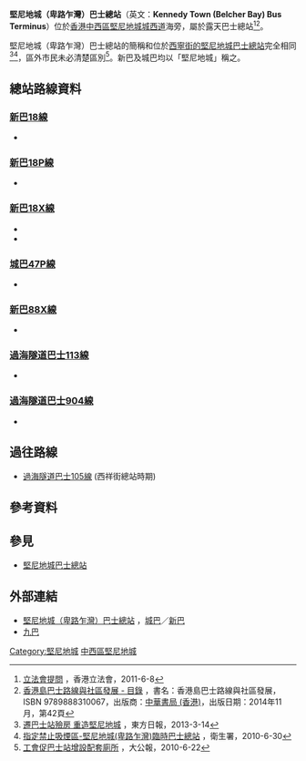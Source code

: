 {{Distinguish|堅尼地城（西寧街）巴士總站}}

{{Infobox HK Bus terminus
 | image=Kennedy Town (Belcher Bay) Bus Terminus (Hong Kong).jpg
 | name=堅尼地城（卑路乍灣）巴士總站
 | engname=Kennedy Town (Belcher Bay) Bus Terminus
 | district= [[中西區_(香港)|中西區]]
 | area= [[堅尼地城|堅尼地城]]／[[西環|西環]]
 | street= [[城西道|城西道]]近[[堅彌地城新海旁|堅彌地城新海旁]]
 | opendate= {{start date and age|1999|8|13}}
 | terminate= [[城巴|城巴]]<br>[[城巴47P線|47P]]<br>[[新巴|新巴]]<br>[[新巴18線|18]]、[[新巴18P線|18P]]、[[新巴18X線|18X]]、[[新巴88X線|88X]]<br>[[過海隧道巴士|過海隧道巴士]]<br>[[過海隧道巴士113線|113]]、[[過海隧道巴士904線|904]]
 | via=
 | feeder= 
 | nearbystreets= [[士美菲路|士美菲路]]、[[北街|北街]]、[[吉席街|吉席街]]
 | nearbysights= [[卑路乍灣公園|卑路乍灣公園]]
 | notes= 
 | alternative=堅尼地城巴士總站
 | bgcolor= blue
 | fontcolor= white
 |}}
'''堅尼地城（卑路乍灣）巴士總站'''（英文：'''Kennedy Town (Belcher Bay) Bus Terminus'''）位於[[香港|香港]][[中西區_(香港)|中西區]][[堅尼地城|堅尼地城]][[城西道|城西道]]海旁，屬於露天巴士總站<ref>[http://www.devb.gov.hk/filemanager/tc/content_69/p201106080235_0235_79992.pdf 立法會提問] {{Wayback|url=http://www.devb.gov.hk/filemanager/tc/content_69/p201106080235_0235_79992.pdf |date=20191025081344 }}，香港立法會，2011-6-8</ref><ref name="chunghwabook-1">[http://www.chunghwabook.com.hk/media/upload/9789888310067.pdf 香港島巴士路線與社區發展 - 目錄] {{webarchive|url=https://web.archive.org/web/20141216000759/http://www.chunghwabook.com.hk/media/upload/9789888310067.pdf |date=2014-12-16 }}，書名：香港島巴士路線與社區發展，ISBN 9789888310067，出版商：[[中華書局_(香港)|中華書局 (香港)]]，出版日期：2014年11月，第42頁</ref>。

堅尼地城（卑路乍灣）巴士總站的簡稱和位於[[堅尼地城（西寧街）巴士總站|西寧街的堅尼地城巴士總站]]完全相同<ref>[http://orientaldaily.on.cc/cnt/news/20130314/00176_017.html 遷巴士站殮房 重造堅尼地城] {{Wayback|url=http://orientaldaily.on.cc/cnt/news/20130314/00176_017.html |date=20160604111705 }}，東方日報，2013-3-14</ref><ref>[https://www.tco.gov.hk/textonly/tc_chi/legislation/files/O009_KennedyTownBelcherBayTemporaryBT.pdf 指定禁止吸煙區-堅尼地城(卑路乍灣)臨時巴士總站] {{Wayback|url=https://www.tco.gov.hk/textonly/tc_chi/legislation/files/O009_KennedyTownBelcherBayTemporaryBT.pdf |date=20141006115950 }}，衛生署，2010-6-30</ref>，區外市民未必清楚區別<ref>[http://202.55.1.83/news/10/06/22/GW-1275900.htm 工會促巴士站增設配套廁所] {{Wayback|url=http://202.55.1.83/news/10/06/22/GW-1275900.htm |date=20141010175328 }}，大公報，2010-6-22</ref>。新巴及城巴均以「堅尼地城」稱之。

== 總站路線資料 ==

===[[新巴18線|新巴18線]]===
*{{HK Bus Route HKIsland|18|inline}}

===[[新巴18P線|新巴18P線]]===
*{{HK Bus Route HKIsland|18P|inline}}

===[[新巴18X線|新巴18X線]]===
*{{HK Bus Route HKIsland|18X|inline}}
*{{HK Bus Route HKIsland|18X|special}}

===[[城巴47P線|城巴47P線]]===
*{{HK Bus Route HKIsland|47P|inline}}

===[[新巴88X線|新巴88X線]]===
*{{HK Bus Route HKIsland|88X|inline}}

===[[過海隧道巴士113線|過海隧道巴士113線]]===
*{{HK Bus Route Cross Harbour|113|inline}}

===[[過海隧道巴士904線|過海隧道巴士904線]]===
*{{HK Bus Route Cross Harbour|904|inline}}

== 過往路線 ==
* [[過海隧道巴士105線|過海隧道巴士105線]] (西祥街總站時期)

== 參考資料 ==
{{reflist}}

== 參見 ==
*[[堅尼地城巴士總站|堅尼地城巴士總站]]

== 外部連結 ==
*[http://www.nwstbus.com.hk/routes/busstop.aspx?intLangID=2&stopid=001177 堅尼地城（卑路乍灣）巴士總站] {{Wayback|url=http://www.nwstbus.com.hk/routes/busstop.aspx?intLangID=2&stopid=001177 |date=20160604111755 }}，[[城巴|城巴]]／[[新巴|新巴]]
*[http://www.kmb.hk 九巴] {{Wayback|url=http://www.kmb.hk/ |date=20121206050156 }}

{{香港中西區巴士總站列表}}

[[Category:堅尼地城|Category:堅尼地城]]
[[Category:香港公共運輸交匯處|中西區堅尼地城]]